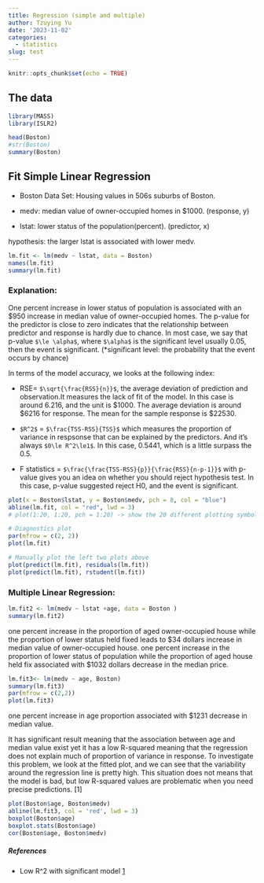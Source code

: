 ```yaml
---
title: Regression (simple and multiple)
author: Tzuying Yu
date: '2023-11-02'
categories:
  - statistics
slug: test
---
```



```r
knitr::opts_chunk$set(echo = TRUE)
```

## The data

```r
library(MASS)
library(ISLR2)

head(Boston)
#str(Boston)
summary(Boston)
```

## Fit Simple Linear Regression

-   Boston Data Set: Housing values in 506s suburbs of Boston.

-   medv: median value of owner-occupied homes in \$1000.
    (response, y)

-   lstat: lower status of the population(percent).
    (predictor, x)

hypothesis: the larger lstat is associated with lower medv.

```r
lm.fit <- lm(medv ~ lstat, data = Boston)
names(lm.fit)
summary(lm.fit)
```

### Explanation:

One percent increase in lower status of population is associated with an \$950 increase in median value of owner-occupied homes.
The p-value for the predictor is close to zero indicates that the relationship between predictor and response is hardly due to chance.
In most case, we say that p-value `$\le \alpha$`, where `$\alpha$` is the significant level usually 0.05, then the event is significant.
(\*significant level: the probability that the event occurs by chance)

In terms of the model accuracy, we looks at the following index:

-   RSE= `$\sqrt{\frac{RSS}{n}}$`, the average deviation of prediction and observation.It measures the lack of fit of the model.
    In this case is around 6.216, and the unit is \$1000.
    The average deviation is around \$6216 for response.
    The mean for the sample response is \$22530.

-   `$R^2$` = `$\frac{TSS-RSS}{TSS}$` which measures the proportion of variance in respsonse that can be explained by the predictors.
    And it's always `$0\le R^2\le1$`.
    In this case, 0.5441, which is a little surpass the 0.5.

-   F statistics = `$\frac{\frac{TSS-RSS}{p}}{\frac{RSS}{n-p-1}}$` with p-value gives you an idea on whether you should reject hypothesis test.
    In this case, p-value suggested reject H0, and the event is significant.

```r

plot(x = Boston$lstat, y = Boston$medv, pch = 8, col = "blue")
abline(lm.fit, col = "red", lwd = 3)
# plot(1:20, 1:20, pch = 1:20) -> show the 20 different plotting symbols
```

```r
# Diagnostics plot 
par(mfrow = c(2, 2))
plot(lm.fit)
```

```r
# Manually plot the left two plots above
plot(predict(lm.fit), residuals(lm.fit))
plot(predict(lm.fit), rstudent(lm.fit)) 
```

### Multiple Linear Regression:

```r
lm.fit2 <- lm(medv ~ lstat +age, data = Boston )
summary(lm.fit2)
```

one percent increase in the proportion of aged owner-occupied house while the proportion of lower status held fixed leads to \$34 dollars increase in median value of owner-occupied house.
one percent increase in the proportion of lower status of population while the proportion of aged house held fix associated with \$1032 dollars decrease in the median price.

```r
lm.fit3<- lm(medv ~ age, Boston)
summary(lm.fit3)
par(mfrow = c(2,2))
plot(lm.fit3)
```

one percent increase in age proportion associated with \$1231 decrease in median value.

It has significant result meaning that the association between age and median value exist yet it has a low R-squared meaning that the regression does not explain much of proportion of variance in response.
To investigate this problem, we look at the fitted plot, and we can see that the variability around the regression line is pretty high.
This situation does not means that the model is bad, but low R-squared values are problematic when you need precise predictions.
\[1\]



```r
plot(Boston$age, Boston$medv)
abline(lm.fit3, col = 'red', lwd = 3)
boxplot(Boston$age)
boxplot.stats(Boston$age)
cor(Boston$age, Boston$medv)
```

##### References

-   Low R^2 with significant model [1](https://blog.minitab.com/en/adventures-in-statistics-2/how-to-interpret-a-regression-model-with-low-r-squared-and-low-p-values)
